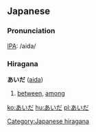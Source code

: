 ==Japanese==

===Pronunciation===
[[IPA]]: /aida/

{{ja-attention|Hiragana header should be replaced with POS header|key=p}}

===Hiragana===
'''あいだ''' ([[aida]])

# {{ja-def|間}} [[between]], [[among]]

[[Category:Japanese hiragana]]

[[ko:あいだ]]
[[hu:あいだ]]
[[pl:あいだ]]
